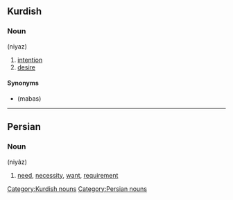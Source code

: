 ==Kurdish==

===Noun===
'''{{fa-Arab|نیاز}}''' (niyaz)

# [[intention]]
# [[desire]]

====Synonyms====
* {{ku-Arab|[[مه‌به‌س]]}} (mabas)

[[Category:Kurdish nouns]]

----

==Persian==

===Noun===
'''{{fa-Arab|نیاز}}''' (niyâz)

# [[need]], [[necessity]], [[want]], [[requirement]]

[[Category:Persian nouns]]